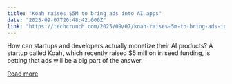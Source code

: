 ```yaml
---
title: "Koah raises $5M to bring ads into AI apps"
date: "2025-09-07T20:48:42.000Z"
link: "https://techcrunch.com/2025/09/07/koah-raises-5m-to-bring-ads-into-ai-apps/"
---
```


How can startups and developers actually monetize their AI products? A startup called Koah, which recently raised $5 million in seed funding, is betting that ads will be a big part of the answer.

[Read more](https://techcrunch.com/2025/09/07/koah-raises-5m-to-bring-ads-into-ai-apps/)
